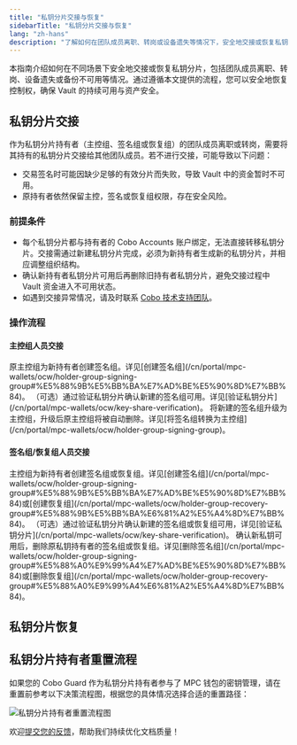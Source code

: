 ```yaml
---
title: "私钥分片交接与恢复"
sidebarTitle: "私钥分片交接与恢复"
lang: "zh-hans"
description: "了解如何在团队成员离职、转岗或设备遗失等情况下，安全地交接或恢复私钥分片，确保 Vault 的持续可用与资产安全。"
---
```


本指南介绍如何在不同场景下安全地交接或恢复私钥分片，包括团队成员离职、转岗、设备遗失或备份不可用等情况。通过遵循本文提供的流程，您可以安全地恢复控制权，确保 Vault 的持续可用与资产安全。

## 私钥分片交接

作为私钥分片持有者（主控组、签名组或恢复组）的团队成员离职或转岗，需要将其持有的私钥分片交接给其他团队成员。若不进行交接，可能导致以下问题：  
- 交易签名时可能因缺少足够的有效分片而失败，导致 Vault 中的资金暂时不可用。 
- 原持有者依然保留主控，签名或恢复组权限，存在安全风险。  

### 前提条件

- 每个私钥分片都与持有者的 Cobo Accounts 账户绑定，无法直接转移私钥分片。交接需通过新建私钥分片完成，必须为新持有者生成新的私钥分片，并相应调整组织结构。  
- 确认新持有者私钥分片可用后再删除旧持有者私钥分片，避免交接过程中 Vault 资金进入不可用状态。
- 如遇到交接异常情况，请及时联系 [Cobo 技术支持团队](mailto:help@cobo.com)。 

### 操作流程  

#### 主控组人员交接  

<Steps>
  <Step title="生成新私钥分片">
    原主控组为新持有者创建签名组。详见[创建签名组](/cn/portal/mpc-wallets/ocw/holder-group-signing-group#%E5%88%9B%E5%BB%BA%E7%AD%BE%E5%90%8D%E7%BB%84)。
  </Step>
  <Step title="验证新私钥分片">
    （可选）通过验证私钥分片确认新建的签名组可用。详见[验证私钥分片](/cn/portal/mpc-wallets/ocw/key-share-verification)。
  </Step>
  <Step title="升级为主控组">
    将新建的签名组升级为主控组，升级后原主控组将被自动删除。详见[将签名组转换为主控组](/cn/portal/mpc-wallets/ocw/holder-group-signing-group)。
  </Step>
</Steps>

#### 签名组/恢复组人员交接  

<Steps>
  <Step title="生成新私钥分片">
    主控组为新持有者创建签名组或恢复组。详见[创建签名组](/cn/portal/mpc-wallets/ocw/holder-group-signing-group#%E5%88%9B%E5%BB%BA%E7%AD%BE%E5%90%8D%E7%BB%84)或[创建恢复组](/cn/portal/mpc-wallets/ocw/holder-group-recovery-group#%E5%88%9B%E5%BB%BA%E6%81%A2%E5%A4%8D%E7%BB%84)。
  </Step>
  <Step title="验证新私钥分片">
    （可选）通过验证私钥分片确认新建的签名组或恢复组可用，详见[验证私钥分片](/cn/portal/mpc-wallets/ocw/key-share-verification)。
  </Step>
  <Step title="删除旧私钥分片">
    确认新私钥可用后，删除原私钥持有者的签名组或恢复组。详见[删除签名组](/cn/portal/mpc-wallets/ocw/holder-group-signing-group#%E5%88%A0%E9%99%A4%E7%AD%BE%E5%90%8D%E7%BB%84)或[删除恢复组](/cn/portal/mpc-wallets/ocw/holder-group-recovery-group#%E5%88%A0%E9%99%A4%E6%81%A2%E5%A4%8D%E7%BB%84)。
  </Step>
</Steps>

## 私钥分片恢复

## 私钥分片持有者重置流程

如果您的 Cobo Guard 作为私钥分片持有者参与了 MPC 钱包的密钥管理，请在重置前参考以下决策流程图，根据您的具体情况选择合适的重置路径：

<img src="/cn/images/cobo-guard/reset&recovery.png" className="screenshot_diagram" alt="私钥分片持有者重置流程图" />

<Tip>欢迎[提交您的反馈](https://forms.zohopublic.com/cobo/form/DocumentFeedbackForm/formperma/QvLOhxJv1_JMsJ-1dleZ8Itb_7rzN-LtgvsDdxosoVI?referrername=manuals)，帮助我们持续优化文档质量！</Tip>
